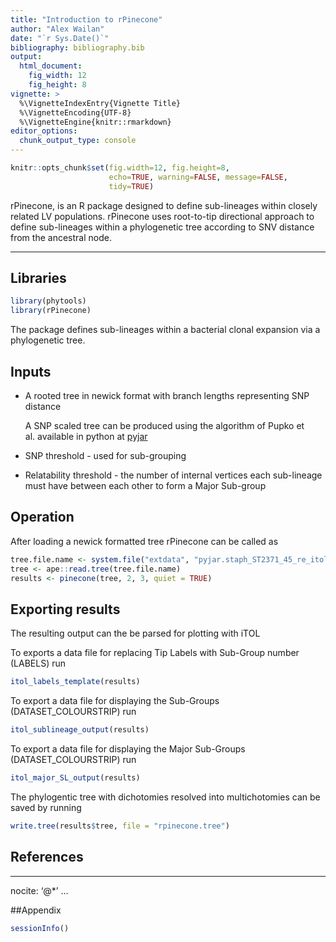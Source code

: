 ```yaml
---
title: "Introduction to rPinecone"
author: "Alex Wailan"
date: "`r Sys.Date()`"
bibliography: bibliography.bib
output: 
  html_document:
    fig_width: 12
    fig_height: 8
vignette: >
  %\VignetteIndexEntry{Vignette Title}
  %\VignetteEncoding{UTF-8}
  %\VignetteEngine{knitr::rmarkdown}
editor_options: 
  chunk_output_type: console
---
```


```r
knitr::opts_chunk$set(fig.width=12, fig.height=8,
                      echo=TRUE, warning=FALSE, message=FALSE,
                      tidy=TRUE)
```

rPinecone, is an R package designed to define sub-lineages within closely related LV populations. rPinecone uses root-to-tip directional approach to define sub-lineages within a phylogenetic tree according to SNV distance from the ancestral node. 

***


## Libraries

```r
library(phytools)
library(rPinecone)
```

The package defines sub-lineages within a bacterial clonal expansion via a phylogenetic tree.

## Inputs

* A rooted tree in newick format with branch lengths representing SNP distance

    A SNP scaled tree can be produced using the algorithm of Pupko et al. available in python at [pyjar](https://github.com/simonrharris/pyjar#usage)

* SNP threshold - used for sub-grouping
* Relatability threshold - the number of internal vertices each sub-lineage must have between each other to form a Major Sub-group

## Operation

After loading a newick formatted tree rPinecone can be called as

```r
tree.file.name <- system.file("extdata", "pyjar.staph_ST2371_45_re_itol_7079_1_6_root.joint.tre", package = "rPinecone")
tree <- ape::read.tree(tree.file.name)
results <- pinecone(tree, 2, 3, quiet = TRUE)
```

## Exporting results

The resulting output can the be parsed for plotting with iTOL

To exports a data file for replacing Tip Labels with Sub-Group number (LABELS) run

```r
itol_labels_template(results)
```

To export a data file for displaying the Sub-Groups (DATASET_COLOURSTRIP) run
```r
itol_sublineage_output(results)
```

To export a data file for displaying the Major Sub-Groups (DATASET_COLOURSTRIP) run
```r
itol_major_SL_output(results)
```

The phylogentic tree with dichotomies resolved into multichotomies can be saved by running
```r
write.tree(results$tree, file = "rpinecone.tree")
```

## References

---
nocite: '@*'
...

##Appendix

```r
sessionInfo()
```
